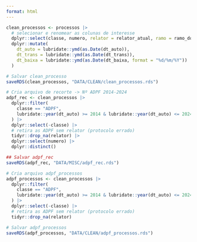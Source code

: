 ```yaml
---
format: html
---
```


```r
clean_processos <- processos |>
  # selecionar e renomear as colunas de interesse
  dplyr::select(classe, numero, relator = relator_atual, ramo = ramo_do_direito, assunto = assunto_relacionado, dt_auto = data_autuacao,dt_trans = data_transito_julgado, dt_baixa = data_baixa, em_tramitacao, tem_decisao_liminar, tem_rito_art_12, legislacao) |>
  dplyr::mutate(
    dt_auto = lubridate::ymd(as.Date(dt_auto)),
    dt_trans = lubridate::ymd(as.Date(dt_trans)),
    dt_baixa = lubridate::ymd(as.Date(dt_baixa, format = "%d/%m/%Y"))
  )

# Salvar clean_processo
saveRDS(clean_processos, "DATA/CLEAN/clean_processos.rds")

# Cria arquivo de recorte -> Nº ADPF 2014-2024
adpf_rec <- clean_processos |>
  dplyr::filter(
    classe == "ADPF",
    lubridate::year(dt_auto) >= 2014 & lubridate::year(dt_auto) <= 2024
  ) |>
  dplyr::select(-classe) |>
  # retira as ADPF sem relator (protocolo errado)
  tidyr::drop_na(relator) |>
  dplyr::select(numero) |>
  dplyr::distinct()

## Salvar adpf_rec
saveRDS(adpf_rec, "DATA/MISC/adpf_rec.rds")

# Cria arquivo adpf_processos
adpf_processos <- clean_processos |>
  dplyr::filter(
    classe == "ADPF",
    lubridate::year(dt_auto) >= 2014 & lubridate::year(dt_auto) <= 2024
  ) |>
  dplyr::select(-classe) |>
  # retira as ADPF sem relator (protocolo errado)
  tidyr::drop_na(relator)

# Salvar adpf_processos
saveRDS(adpf_processos, "DATA/CLEAN/adpf_processos.rds")
```

